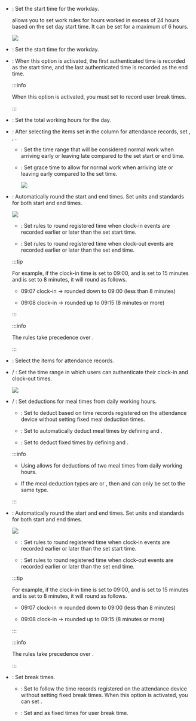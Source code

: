 <Include type={props.type} ref='fixed'>

* <Cmd sid='shift.dayStartTime' product='2' />: Set the start time for the workday.

  <Cmd sid='shift.dayStartTimeExcessTime' product='2' /> allows you to set work rules for hours worked in excess of 24 hours based on the set day start time. It can be set for a maximum of 6 hours.

  <Image src='/img/biostarx-tna-shift-day-adding-fixed-before-after-time.png' />

</Include>

<Include type={props.type} ref='flexible,floating'>

* <Cmd sid='shift.dayStartTime' product='2' />: Set the start time for the workday.

</Include>

* <Cmd sid='shift.firstInLastOut' product='2' />: When this option is activated, the first authenticated time is recorded as the start time, and the last authenticated time is recorded as the end time.

  :::info

  When this option is activated, you must set <Cmd sid='shift.breakByPunch' product='2' /> to record user break times.

  :::

<Include type={props.type} ref='flexible'>

* <Cmd sid='shift.flexible.hours' product='2' />: Set the total working hours for the day.

</Include>

<Include type={props.type} ref='fixed,floating'>

* <Cmd sid='shift.timeSegment' product='2' />: After selecting the items set in the <Cmd sid='shift.payCode' product='2' /> column for attendance records, set <Cmd sid='shift.startTime' product='2' />, <Cmd sid='shift.endTime' product='2' />, <Cmd sid='shift.minDuration' product='2' />.

  <Include type={props.type} ref='floating'>

  * <Cmd sid='shift.punchInTimeRange' product='2' />: Set the time range that will be considered normal work when arriving early or leaving late compared to the set start or end time.

  </Include>

  * <Cmd sid='shift.grace' product='2' />: Set grace time to allow for normal work when arriving late or leaving early compared to the set time.

    <Image src='/img/biostarx-tna-shift-day-adding-fixed-allow-time.png' />

* <Cmd sid='shift.rounding' product='2' />: Automatically round the start and end times. Set units and standards for both start and end times.

  <Image src='/img/biostarx-tna-shift-day-adding-fixed-roundup.png' />

  * <Cmd sid='shift.unitMin' product='2' />: Set rules to round registered time when clock-in events are recorded earlier or later than the set start time.

  * <Cmd sid='shift.pointMin' product='2' />: Set rules to round registered time when clock-out events are recorded earlier or later than the set end time.

  :::tip

  For example, if the clock-in time is set to 09:00, and <Cmd sid='shift.unitMin' product='2' /> is set to 15 minutes and <Cmd sid='shift.pointMin' product='2' /> is set to 8 minutes, it will round as follows.

  * 09:07 clock-in → rounded down to 09:00 (less than 8 minutes)

  * 09:08 clock-in → rounded up to 09:15 (8 minutes or more)

  :::

  :::info

  The <Cmd sid='shift.rounding' product='2' /> rules take precedence over <Cmd sid='shift.grace' product='2' />.

  :::

</Include>

<Include type={props.type} ref='flexible'>

* <Cmd sid='shift.payCode' product='2' />: Select the items for attendance records.

* <Cmd sid='shift.punchInTimeLimit' product='2' /> / <Cmd sid='shift.punchOutTimeLimit' product='2' />: Set the time range in which users can authenticate their clock-in and clock-out times.

  <Image src='/img/biostarx-tna-shift-day-adding-flexible-inout-time-limit.png' />

</Include>

* <Cmd sid='shift.mealDeduction1' product='2' /> / <Cmd sid='shift.mealDeduction2' product='2' />: Set deductions for meal times from daily working hours.

  * <Cmd sid='shift.mealDeduction.type.byPunch' product='2' />: Set to deduct based on time records registered on the attendance device without setting fixed meal deduction times.

  * <Cmd sid='shift.mealDeduction.type.auto' product='2' />: Set to automatically deduct meal times by defining <Cmd sid='shift.deductionTime' product='2' /> and <Cmd sid='shift.minimalHoursBeforeDeduction' product='2' />.

  * <Cmd sid='shift.mealDeduction.type.fixed' product='2' />: Set to deduct fixed times by defining <Cmd sid='shift.startTime' product='2' /> and <Cmd sid='shift.endTime' product='2' />.

  :::info

  * Using <Cmd sid='shift.mealDeduction2' product='2' /> allows for deductions of two meal times from daily working hours.

  * If the meal deduction types are <Cmd sid='shift.mealDeduction.type.auto' product='2' /> or <Cmd sid='shift.mealDeduction.type.fixed' product='2' />, then <Cmd sid='shift.mealDeduction1' product='2' /> and <Cmd sid='shift.mealDeduction2' product='2' /> can only be set to the same type.

  :::

<Include type={props.type} ref='flexible'>

* <Cmd sid='shift.rounding' product='2' />: Automatically round the start and end times. Set units and standards for both start and end times.

  <Image src='/img/biostarx-tna-shift-day-adding-fixed-roundup.png' />

  * <Cmd sid='shift.unitMin' product='2' />: Set rules to round registered time when clock-in events are recorded earlier or later than the set start time.

  * <Cmd sid='shift.pointMin' product='2' />: Set rules to round registered time when clock-out events are recorded earlier or later than the set end time.

  :::tip

  For example, if the clock-in time is set to 09:00, and <Cmd sid='shift.unitMin' product='2' /> is set to 15 minutes and <Cmd sid='shift.pointMin' product='2' /> is set to 8 minutes, it will round as follows.

  * 09:07 clock-in → rounded down to 09:00 (less than 8 minutes)

  * 09:08 clock-in → rounded up to 09:15 (8 minutes or more)

  :::

  :::info

  The <Cmd sid='shift.rounding' product='2' /> rules take precedence over <Cmd sid='shift.grace' product='2' />.

  :::

</Include>

* <Cmd sid='shift.breakTime' product='2' />: Set break times.

  * <Cmd sid='shift.breakTime.type.byPunch' product='2' />: Set to follow the time records registered on the attendance device without setting fixed break times. When this option is activated, you can set <Cmd sid='shift.maxAllowedBreakTime' product='2' />.

  * <Cmd sid='shift.breakTime.type.fixed' product='2' />: Set <Cmd sid='shift.startTime' product='2' /> and <Cmd sid='shift.endTime' product='2' /> as fixed times for user break time.
